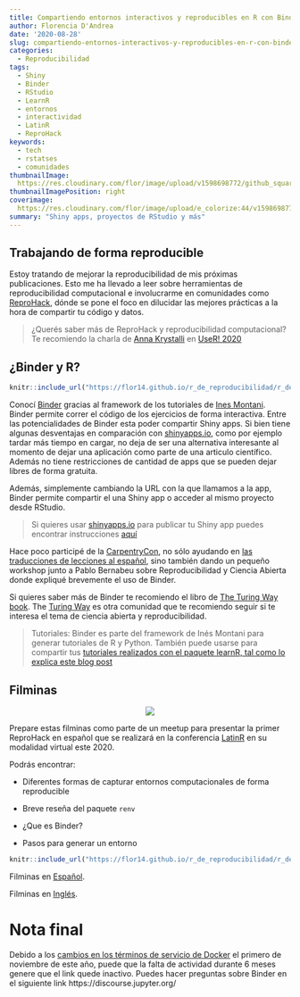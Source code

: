 ```yaml
---
title: Compartiendo entornos interactivos y reproducibles en R con Binder
author: Florencia D'Andrea
date: '2020-08-28'
slug: compartiendo-entornos-interactivos-y-reproducibles-en-r-con-binder.es-es
categories:
  - Reproducibilidad
tags:
  - Shiny
  - Binder
  - RStudio
  - LearnR
  - entornos
  - interactividad
  - LatinR
  - ReproHack
keywords:
  - tech
  - rstatses
  - comunidades
thumbnailImage: 
  https://res.cloudinary.com/flor/image/upload/v1598698772/github_squares_c9trzb.png
thumbnailImagePosition: right
coverimage:
  https://res.cloudinary.com/flor/image/upload/e_colorize:44/v1598698772/github_squares_c9trzb.png
summary: "Shiny apps, proyectos de RStudio y más"
---
```


## Trabajando de forma reproducible

Estoy tratando de mejorar la reproducibilidad de mis próximas publicaciones. Esto me ha llevado a leer sobre herramientas de reproducibilidad computacional e involucrarme en comunidades como [ReproHack](https://twitter.com/ReproHack), dónde se pone el foco en dilucidar las mejores prácticas a la hora de compartir tu código y datos.

> ¿Querés saber más de ReproHack y reproducibilidad computacional? Te recomiendo la charla de [Anna Krystalli](https://twitter.com/annakrystalli) en [UseR! 2020](https://www.youtube.com/watch?v=KHMW8fV2NXo)

## ¿Binder y R?


```r
knitr::include_url("https://flor14.github.io/r_de_reproducibilidad/r_de_reproducibilidad.html#17")

```

Conocí [Binder](https://mybinder.readthedocs.io/en/latest/faq.html) gracias al framework de los tutoriales de [Ines Montani](https://github.com/ines/course-starter-r). Binder permite correr el código de los ejercicios de forma interactiva. Entre las potencialidades de Binder esta poder compartir Shiny apps. Si bien tiene algunas desventajas en comparación con [shinyapps.io](shinyapps.io), como por ejemplo tardar más tiempo en cargar, no deja de ser una alternativa interesante al momento de dejar una aplicación como parte de una articulo científico. Además no tiene restricciones de cantidad de apps que se pueden dejar libres de forma gratuita.

Además, simplemente cambiando la URL con la que llamamos a la app, Binder permite compartir el una Shiny app o acceder al mismo proyecto desde RStudio.

> Si quieres usar [shinyapps.io](shinyapps.io) para publicar tu Shiny app puedes encontrar instrucciones [aquí](https://shiny.rstudio.com/articles/shinyapps.html#:~:text=Shinyapps.io%20is%20a%20platform,such%20as%20the%20RStudio%20IDE)

Hace poco participé de la [CarpentryCon](https://carpentrycon.org/), no sólo ayudando en [las traducciones de lecciones al español](https://carpentries.org/blog/2020/08/Hablamos/), sino también dando un pequeño workshop junto a Pablo Bernabeu sobre Reproducibilidad y Ciencia Abierta donde expliqué brevemente el uso de Binder.

Si quieres saber más de Binder te recomiendo el libro de [The Turing Way book](https://the-turing-way.netlify.app/welcome). The [Turing Way](https://twitter.com/turingway) es otra comunidad que te recomiendo seguir si te interesa el tema de ciencia abierta y reproducibilidad.

> Tutoriales: Binder es parte del framework de Inés Montani para generar tutoriales de R y Python. También puede usarse para compartir tus [tutoriales realizados con el paquete learnR, tal como lo explica este blog post](https://syoh.org/learnr-tutorial/) 


## Filminas

<center>
![](https://res.cloudinary.com/flor/image/upload/c_scale,w_460/v1599145015/charlaR_con_R_3_paoy3a.png)
</center>

Prepare estas filminas como parte de un meetup para presentar la primer ReproHack en español que se realizará en la conferencia [LatinR](https://latin-r.com/) en su modalidad virtual este 2020.

Podrás encontrar:

* Diferentes formas de capturar entornos computacionales de forma reproducible

* Breve reseña del paquete `renv`

* ¿Que es Binder?

* Pasos para generar un entorno

```r
knitr::include_url("https://flor14.github.io/r_de_reproducibilidad/r_de_reproducibilidad.html#22")

```


Filminas en [Español](https://flor14.github.io/r_de_reproducibilidad/r_de_reproducibilidad.html#1).

Filminas en [Inglés](https://flor14.github.io/reproducibility_slides_en/binder_reproducible_environments.html#1).



# Nota final

Debido a los [cambios en los términos de servicio de Docker](https://www.docker.com/blog/scaling-docker-to-serve-millions-more-developers-network-egress/) el primero de noviembre de este año, puede que la falta de actividad durante 6 meses genere que el link quede inactivo.
Puedes hacer preguntas sobre Binder en el siguiente link https://discourse.jupyter.org/
